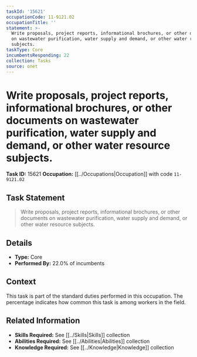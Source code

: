 ```yaml
---
taskId: '15621'
occupationCode: 11-9121.02
occupationTitle: ''
statement: >-
  Write proposals, project reports, informational brochures, or other documents
  on wastewater purification, water supply and demand, or other water resource
  subjects.
taskType: Core
incumbentsResponding: 22
collection: Tasks
source: onet
---
```

# Write proposals, project reports, informational brochures, or other documents on wastewater purification, water supply and demand, or other water resource subjects.

**Task ID:** 15621
**Occupation:** [[../Occupations|Occupation]] with code `11-9121.02`

## Task Statement

> Write proposals, project reports, informational brochures, or other documents on wastewater purification, water supply and demand, or other water resource subjects.

## Details

- **Type:** Core
- **Performed By:** 22.0% of incumbents

## Context

This task is part of the standard duties performed in this occupation. The percentage indicates how common this task is among workers in the field.

## Related Information

- **Skills Required:** See [[../Skills|Skills]] collection
- **Abilities Required:** See [[../Abilities|Abilities]] collection
- **Knowledge Required:** See [[../Knowledge|Knowledge]] collection
